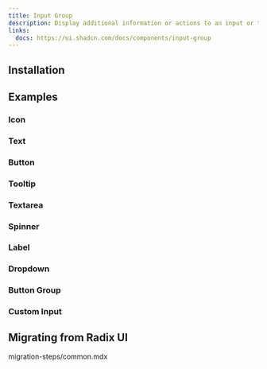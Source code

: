 ```yaml
---
title: Input Group
description: Display additional information or actions to an input or textarea.
links:
  docs: https://ui.shadcn.com/docs/components/input-group
---
```


<ComponentPreview name="input-group-demo" />

## Installation

<CodeBlockCommand component="input-group" />

## Examples

### Icon

<ComponentPreview name="input-group-icon" />

### Text

<ComponentPreview name="input-group-text" />

### Button

<ComponentPreview name="input-group-button" />

### Tooltip

<ComponentPreview name="input-group-tooltip" />

### Textarea

<ComponentPreview name="input-group-textarea" />

### Spinner

<ComponentPreview name="input-group-spinner" />

### Label

<ComponentPreview name="input-group-label" />

### Dropdown

<ComponentPreview name="input-group-dropdown" />

### Button Group

<ComponentPreview name="input-group-button-group" />

### Custom Input

<ComponentPreview name="input-group-custom-input" />

## Migrating from Radix UI

<Steps>
  <Step>
    <include>migration-steps/common.mdx</include>
  </Step>
</Steps>